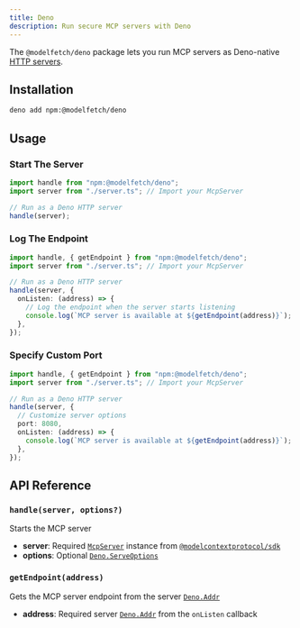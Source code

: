 ```yaml
---
title: Deno
description: Run secure MCP servers with Deno
---
```


The `@modelfetch/deno` package lets you run MCP servers as Deno-native [HTTP servers](https://docs.deno.com/runtime/tutorials/http_server).

## Installation

```bash title="Terminal"
deno add npm:@modelfetch/deno
```

## Usage

### Start The Server

```typescript title="src/index.ts"
import handle from "npm:@modelfetch/deno";
import server from "./server.ts"; // Import your McpServer

// Run as a Deno HTTP server
handle(server);
```

### Log The Endpoint

```typescript title="src/index.ts"
import handle, { getEndpoint } from "npm:@modelfetch/deno";
import server from "./server.ts"; // Import your McpServer

// Run as a Deno HTTP server
handle(server, {
  onListen: (address) => {
    // Log the endpoint when the server starts listening
    console.log(`MCP server is available at ${getEndpoint(address)}`);
  },
});
```

### Specify Custom Port

```typescript title="src/index.ts"
import handle, { getEndpoint } from "npm:@modelfetch/deno";
import server from "./server.ts"; // Import your McpServer

// Run as a Deno HTTP server
handle(server, {
  // Customize server options
  port: 8080,
  onListen: (address) => {
    console.log(`MCP server is available at ${getEndpoint(address)}`);
  },
});
```

## API Reference

### `handle(server, options?)`

Starts the MCP server

- **server**: Required [`McpServer`](https://github.com/modelcontextprotocol/typescript-sdk?tab=readme-ov-file#server) instance from [`@modelcontextprotocol/sdk`](https://github.com/modelcontextprotocol/typescript-sdk)
- **options**: Optional [`Deno.ServeOptions`](https://docs.deno.com/api/deno/~/Deno.ServeOptions)

### `getEndpoint(address)`

Gets the MCP server endpoint from the server [`Deno.Addr`](https://docs.deno.com/api/deno/~/Deno.Addr)

- **address**: Required server [`Deno.Addr`](https://docs.deno.com/api/deno/~/Deno.Addr) from the `onListen` callback
